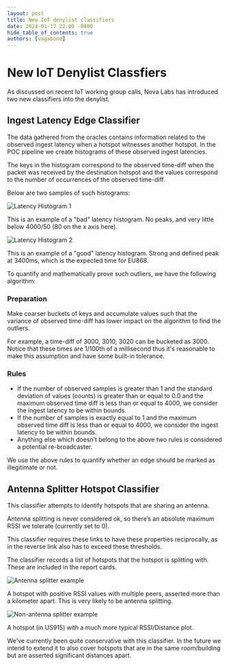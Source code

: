 ```yaml
---
layout: post
title: New IoT denylist classifiers
date: 2024-01-17 22:00 -0800
hide_table_of_contents: true
authors: [vagabond]
---
```


# New IoT Denylist Classfiers

As discussed on recent IoT working group calls, Nova Labs has introduced two
new classifiers into the denylist.

## Ingest Latency Edge Classifier

The data gathered from the oracles contains information related to the observed
ingest latency when a hotspot witnesses another hotspot. In the POC pipeline we
create histograms of these observed ingest latencies.

The keys in the histogram correspond to the observed time-diff when the packet
was received by the destination hotspot and the values correspond to the number
of occurrences of the observed time-diff.

Below are two samples of such histograms:

![Latency Histogram 1](histogram1.jpeg)

This is an example of a "bad" latency histogram. No peaks, and very little below
4000/50 (80 on the x axis here).

![Latency Histogram 2](histogram2.jpeg)

This is an example of a "good" latency histogram. Strong and defined peak at
3400ms, which is the expected time for EU868.

To quantify and mathematically prove such outliers, we have the
following algorithm:

### Preparation

Make coarser buckets of keys and accumulate values such that the variance of
observed time-diff has lower impact on the algorithm to find the outliers.

For example, a time-diff of 3000, 3010, 3020 can be bucketed as 3000. Notice
that these times are 1/100th of a millisecond thus it's reasonable to make this
assumption and have some built-in tolerance.

### Rules 

 * If the number of observed samples is greater than 1 and the standard deviation
   of values (counts) is greater than or equal to 0.0 and the maximum observed
   time diff is less than or equal to 4000, we consider the ingest latency to be
   within bounds.
 * If the number of samples is exactly equal to 1 and the maximum observed time
   diff is less than or equal to 4000, we consider the ingest latency to be
   within bounds.
 * Anything else which doesn’t belong to the above two rules is considered a
   potential re-broadcaster.

We use the above rules to quantify whether an edge should be marked as
illegitimate or not.

## Antenna Splitter Hotspot Classifier

This classifier attempts to identify hotspots that are sharing an antenna.

Antenna splitting is never considered ok, so there’s an absolute maximum RSSI
we tolerate (currently set to 0).

This classifier requires these links to have these properties reciprocally, as
in the reverse link also has to exceed these thresholds.

The classifier records a list of hotspots that the hotspot is splitting with.
These are included in the report cards.

![Antenna splitter example](splitter1.jpeg)

A hotspot with positive RSSI values with multiple peers, asserted more than a
kilometer apart. This is very likely to be antenna splitting.


![Non-antenna splitter example](splitter2.jpeg)

A hotspot (in US915) with a much more typical RSSI/Distance plot.

We've currently been quite conservative with this classifier. In the future we
intend to extend it to also cover hotspots that are in the same room/building
but are asserted significant distances apart.
